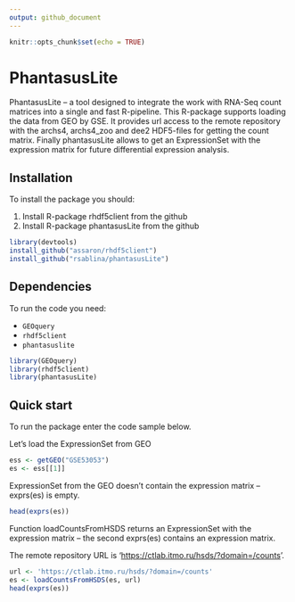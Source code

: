 ---
output: github_document
---

```{r setup, include=FALSE}
knitr::opts_chunk$set(echo = TRUE)
```

# PhantasusLite

PhantasusLite -- a tool designed to integrate the work with RNA-Seq count matrices into a single and fast R-pipeline. This R-package supports loading the data from GEO by GSE. It provides url access to the remote repository with the archs4, archs4_zoo and dee2 HDF5-files for getting the count matrix. Finally phantasusLite allows to get an ExpressionSet with the expression matrix for future differential expression analysis.

## Installation

To install the package you should:

1.  Install R-package rhdf5client from the github
2.  Install R-package phantasusLite from the github

```{r message=FALSE, eval=FALSE}
library(devtools)
install_github("assaron/rhdf5client")
install_github("rsablina/phantasusLite")
```

## Dependencies

To run the code you need:

-   `GEOquery`
-   `rhdf5client`
-   `phantasuslite`

```{r message=FALSE, warning=FALSE}
library(GEOquery)
library(rhdf5client)
library(phantasusLite)
```


## Quick start

To run the package enter the code sample below.

Let's load the ExpressionSet from GEO

```{r message=FALSE}
ess <- getGEO("GSE53053")
es <- ess[[1]]
```


ExpressionSet from the GEO doesn't contain the expression matrix -- exprs(es) is empty.

```{r}
head(exprs(es))
```

Function loadCountsFromHSDS returns an ExpressionSet with the expression matrix -- the second exprs(es) contains an expression matrix.

The remote repository URL is '<https://ctlab.itmo.ru/hsds/?domain=/counts>'.

```{r}
url <- 'https://ctlab.itmo.ru/hsds/?domain=/counts'
es <- loadCountsFromHSDS(es, url)
head(exprs(es))
```
